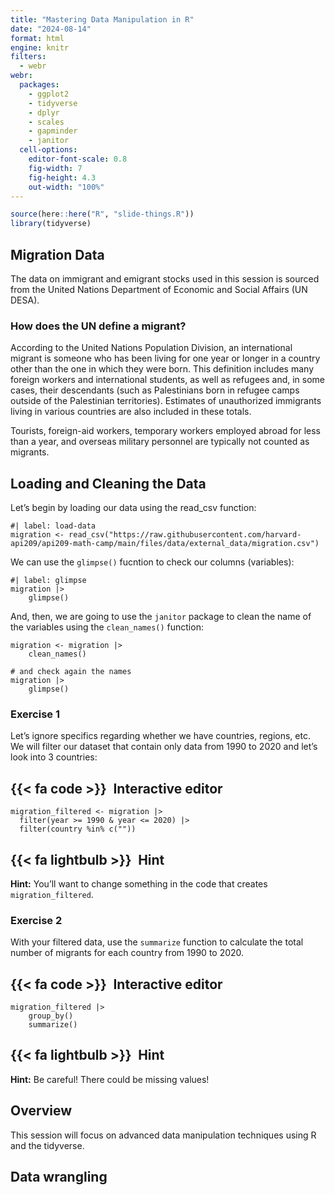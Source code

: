 ```yaml
---
title: "Mastering Data Manipulation in R"
date: "2024-08-14"
format: html
engine: knitr
filters:
  - webr
webr:
  packages:
    - ggplot2
    - tidyverse
    - dplyr
    - scales
    - gapminder
    - janitor
  cell-options:
    editor-font-scale: 0.8
    fig-width: 7
    fig-height: 4.3
    out-width: "100%"
---
```


```r
source(here::here("R", "slide-things.R"))
library(tidyverse)
```

## Migration Data

The data on immigrant and emigrant stocks used in this session is sourced from the United Nations Department of Economic and Social Affairs (UN DESA).

### How does the UN define a migrant?

According to the United Nations Population Division, an international migrant is someone who has been living for one year or longer in a country other than the one in which they were born. This definition includes many foreign workers and international students, as well as refugees and, in some cases, their descendants (such as Palestinians born in refugee camps outside of the Palestinian territories). Estimates of unauthorized immigrants living in various countries are also included in these totals.

Tourists, foreign-aid workers, temporary workers employed abroad for less than a year, and overseas military personnel are typically not counted as migrants.

## Loading and Cleaning the Data

Let's begin by loading our data using the read_csv function:


```webr-r
#| label: load-data
migration <- read_csv("https://raw.githubusercontent.com/harvard-api209/api209-math-camp/main/files/data/external_data/migration.csv")
```

We can use the `glimpse()` fucntion to check our columns (variables):

```webr-r
#| label: glimpse
migration |> 
    glimpse()
```

And, then, we are going to use the `janitor` package to clean the name of the variables using the `clean_names()` function:

```webr-r
migration <- migration |> 
    clean_names()

# and check again the names
migration |> 
    glimpse()
```

### Exercise 1

Let's ignore specifics regarding whether we have countries, regions, etc. We will filter our dataset that contain only data from 1990 to 2020 and let's look into 3 countries:

::: {.panel-tabset}
## {{< fa code >}}&ensp;Interactive editor

```webr-r
migration_filtered <- migration |>
  filter(year >= 1990 & year <= 2020) |> 
  filter(country %in% c(""))
```

## {{< fa lightbulb >}}&ensp;Hint

**Hint:** You'll want to change something in the code that creates `migration_filtered`. 
:::

### Exercise 2

With your filtered data, use the `summarize` function to calculate the total number of migrants for each country from 1990 to 2020.

::: {.panel-tabset}
## {{< fa code >}}&ensp;Interactive editor

```webr-r
migration_filtered |>
    group_by()
    summarize()
```

## {{< fa lightbulb >}}&ensp;Hint

**Hint:** Be careful! There could be missing values!
:::


## Overview

This session will focus on advanced data manipulation techniques using R and the tidyverse.

## Data wrangling


